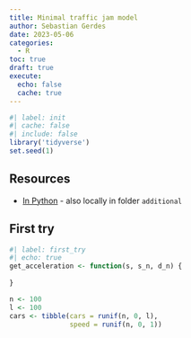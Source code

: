```yaml
---
title: Minimal traffic jam model
author: Sebastian Gerdes
date: 2023-05-06
categories:
  - R
toc: true
draft: true
execute: 
  echo: false
  cache: true
---
```


```r
#| label: init
#| cache: false
#| include: false
library('tidyverse')
set.seed(1)
```


## Resources
* [In Python](https://www.javatpoint.com/traffic-flow-simulation-in-python) - also locally in folder `additional`


## First try
```r
#| label: first_try
#| echo: true
get_acceleration <- function(s, s_n, d_n) {
  
}

n <- 100
l <- 100
cars <- tibble(cars = runif(n, 0, l),
               speed = runif(n, 0, 1))
```

